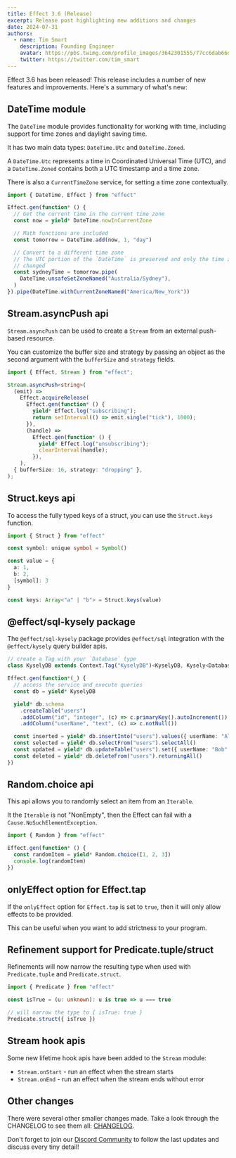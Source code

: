 ```yaml
---
title: Effect 3.6 (Release)
excerpt: Release post highlighting new additions and changes
date: 2024-07-31
authors:
  - name: Tim Smart
    description: Founding Engineer
    avatar: https://pbs.twimg.com/profile_images/3642301555/77cc6dab66dc94fdd77e503fd6d1c1cf_400x400.jpeg
    twitter: https://twitter.com/tim_smart
---
```


Effect 3.6 has been released! This release includes a number of new features
and improvements. Here's a summary of what's new:

## DateTime module

The `DateTime` module provides functionality for working with time, including
support for time zones and daylight saving time.

It has two main data types: `DateTime.Utc` and `DateTime.Zoned`.

A `DateTime.Utc` represents a time in Coordinated Universal Time (UTC), and
a `DateTime.Zoned` contains both a UTC timestamp and a time zone.

There is also a `CurrentTimeZone` service, for setting a time zone contextually.

```ts
import { DateTime, Effect } from "effect"

Effect.gen(function* () {
  // Get the current time in the current time zone
  const now = yield* DateTime.nowInCurrentZone

  // Math functions are included
  const tomorrow = DateTime.add(now, 1, "day")

  // Convert to a different time zone
  // The UTC portion of the `DateTime` is preserved and only the time zone is
  // changed
  const sydneyTime = tomorrow.pipe(
    DateTime.unsafeSetZoneNamed("Australia/Sydney"),
  )
}).pipe(DateTime.withCurrentZoneNamed("America/New_York"))
```

## Stream.asyncPush api

`Stream.asyncPush` can be used to create a `Stream` from an external push-based resource.

You can customize the buffer size and strategy by passing an object as the
second argument with the `bufferSize` and `strategy` fields.

```ts
import { Effect, Stream } from "effect";

Stream.asyncPush<string>(
  (emit) =>
    Effect.acquireRelease(
      Effect.gen(function* () {
        yield* Effect.log("subscribing");
        return setInterval(() => emit.single("tick"), 1000);
      }),
      (handle) =>
        Effect.gen(function* () {
          yield* Effect.log("unsubscribing");
          clearInterval(handle);
        }),
    ),
  { bufferSize: 16, strategy: "dropping" },
);
```

## Struct.keys api

To access the fully typed keys of a struct, you can use the `Struct.keys` function.

```ts
import { Struct } from "effect"

const symbol: unique symbol = Symbol()

const value = {
  a: 1,
  b: 2,
  [symbol]: 3
}

const keys: Array<"a" | "b"> = Struct.keys(value)
```

## @effect/sql-kysely package

The `@effect/sql-kysely` package provides `@effect/sql` integration with the `@effect/kysely`
query builder apis.

```ts
// create a Tag with your `Database` type
class KyselyDB extends Context.Tag("KyselyDB")<KyselyDB, Kysely<Database>>() {}

Effect.gen(function*(_) {
  // access the service and execute queries
  const db = yield* KyselyDB

  yield* db.schema
    .createTable("users")
    .addColumn("id", "integer", (c) => c.primaryKey().autoIncrement())
    .addColumn("userName", "text", (c) => c.notNull())

  const inserted = yield* db.insertInto("users").values({ userName: "Alice" }).returningAll()
  const selected = yield* db.selectFrom("users").selectAll()
  const updated = yield* db.updateTable("users").set({ userName: "Bob" }).returningAll()
  const deleted = yield* db.deleteFrom("users").returningAll()
})
```

## Random.choice api

This api allows you to randomly select an item from an `Iterable`.

It the `Iterable` is not "NonEmpty", then the Effect can fail with a `Cause.NoSuchElementException`.

```ts
import { Random } from "effect"

Effect.gen(function* () {
  const randomItem = yield* Random.choice([1, 2, 3])
  console.log(randomItem)
})
```

## onlyEffect option for Effect.tap

If the `onlyEffect` option for `Effect.tap` is set to `true`, then it will only allow effects to be provided.

This can be useful when you want to add strictness to your program.

## Refinement support for Predicate.tuple/struct

Refinements will now narrow the resulting type when used with `Predicate.tuple` and `Predicate.struct`.

```ts
import { Predicate } from "effect"

const isTrue = (u: unknown): u is true => u === true

// will narrow the type to { isTrue: true }
Predicate.struct({ isTrue })
```

## Stream hook apis

Some new lifetime hook apis have been added to the `Stream` module:

- `Stream.onStart` - run an effect when the stream starts
- `Stream.onEnd` - run an effect when the stream ends without error

## Other changes

There were several other smaller changes made. Take a look through the CHANGELOG to see them all: [CHANGELOG](https://github.com/Effect-TS/effect/blob/main/packages/effect/CHANGELOG.md).

Don't forget to join our [Discord Community](https://discord.gg/effect-ts) to follow the last updates and discuss every tiny detail!

